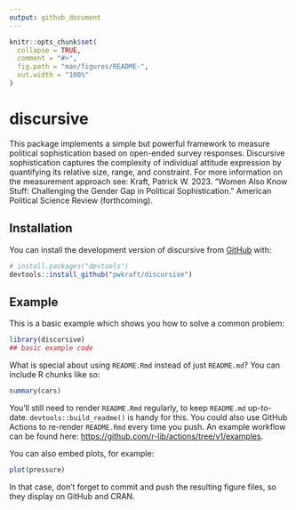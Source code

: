 ```yaml
---
output: github_document
---
```


<!-- README.md is generated from README.Rmd. Please edit that file -->

```r
knitr::opts_chunk$set(
  collapse = TRUE,
  comment = "#>",
  fig.path = "man/figures/README-",
  out.width = "100%"
)
```

# discursive

<!-- badges: start -->
<!-- badges: end -->

This package implements a simple but powerful framework to measure political sophistication based on open-ended survey responses. Discursive sophistication captures the complexity of individual attitude expression by quantifying its relative size, range, and constraint. For more information on the measurement approach see: Kraft, Patrick W. 2023. "Women Also Know Stuff: Challenging the Gender Gap in Political Sophistication." American Political Science Review (forthcoming).

## Installation

You can install the development version of discursive from [GitHub](https://github.com/) with:

``` r
# install.packages("devtools")
devtools::install_github("pwkraft/discursive")
```

## Example

This is a basic example which shows you how to solve a common problem:

```r
library(discursive)
## basic example code
```

What is special about using `README.Rmd` instead of just `README.md`? You can include R chunks like so:

```r
summary(cars)
```

You'll still need to render `README.Rmd` regularly, to keep `README.md` up-to-date. `devtools::build_readme()` is handy for this. You could also use GitHub Actions to re-render `README.Rmd` every time you push. An example workflow can be found here: <https://github.com/r-lib/actions/tree/v1/examples>.

You can also embed plots, for example:

```r
plot(pressure)
```

In that case, don't forget to commit and push the resulting figure files, so they display on GitHub and CRAN.
